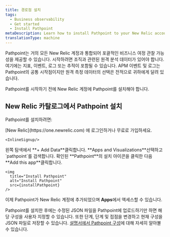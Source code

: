 ```yaml
---
title: 경로점 설치
tags:
  - Business observability
  - Get started
  - Install Pathpoint
metaDescription: Learn how to install Pathpoint to your New Relic account
translationType: machine
---
```

 

Pathpoint는 거의 모든 New Relic 계정과 통합되어 포괄적인 비즈니스 여정 관찰 가능성을 제공할 수 있습니다. 시작하려면 조직과 관련된 원격 분석 데이터가 있어야 합니다. 여기에는 지표, 이벤트, 로그 또는 추적이 포함될 수 있습니다. APM 이벤트 및 로그는 Pathpoint의 공통 시작점이지만 원격 측정 데이터의 선택은 전적으로 귀하에게 달려 있습니다.

Pathpoint를 시작하기 전에 New Relic 계정에 Pathpoint를 설치해야 합니다.

## New Relic 카탈로그에서 Pathpoint 설치

Pathpoint를 설치하려면:

<Steps>
  <Step>
    [New Relic](https://one.newrelic.com) 에 로그인하거나 무료로 가입하세요.

    <InlineSignup/>
  </Step>

  <Step>
    왼쪽 탐색에서 **+ Add Data**클릭합니다.
  </Step>

  <Step>
    **Apps and Visualizations**선택하고 `pathpoint`를 검색합니다.
  </Step>

  <Step>
    확인된 **Pathpoint**의 설치 아이콘을 클릭한 다음 **Add this app**클릭합니다.

    <img
      title="Install Pathpoint"
      alt="Install Pathpoint"
      src={installPathpoint}
    />
  </Step>

  이제 Pathpoint가 New Relic 계정에 추가되었으며 **Apps**에서 액세스할 수 있습니다.
</Steps>

Pathpoint를 설치한 후에는 수정된 JSON 파일을 Pathpoint에 업로드하기만 하면 해당 구성을 사용자 지정할 수 있습니다. 또한 단계, 단계 및 접점을 변경하고 현재 구성을 JSON 파일로 저장할 수 있습니다. [설명서에서 Pathpoint 구성](/docs/business-observability/configure-pathpoint/)에 대해 자세히 알아볼 수 있습니다.